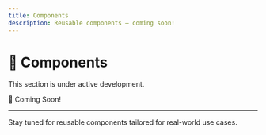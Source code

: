 ```yaml
---
title: Components
description: Reusable components — coming soon!
---
```


# 🧱 Components

This section is under active development.

<div className="mt-4 text-lg font-medium text-gray-500">
  🚧 Coming Soon!
</div>

---

Stay tuned for reusable components tailored for real-world use cases.
